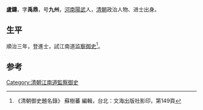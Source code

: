 {{Otheruses|other=名为卢铸的其他人物|卢铸}}

'''盧鑄'''，字'''禹鼎'''，号'''九州'''，[[河南|河南]][[陽武|陽武]]人，[[清朝|清朝]]政治人物、进士出身。

== 生平 ==
順治三年，登進士，試江南道[[监察御史|监察御史]]<ref>《清朝御史題名錄》 蘇樹蕃 編輯，台北：文海出版社影印，第149頁</ref>。

==参考==
{{reflist}}

{{順治三年丙戌科殿試金榜}}

{{Authority control}}

{{DEFAULTSORT:}}
[[Category:清朝江南道監察御史|Category:清朝江南道監察御史]]


{{清朝人物小作品}}